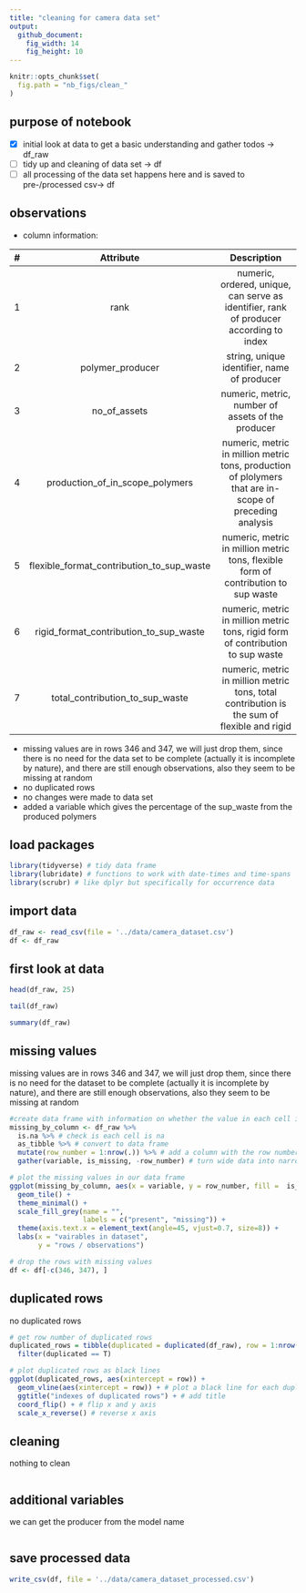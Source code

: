 ```yaml
---
title: "cleaning for camera data set"
output: 
  github_document:
    fig_width: 14
    fig_height: 10
---
```


```r
knitr::opts_chunk$set(
  fig.path = "nb_figs/clean_"
)
```



## purpose of notebook

  - [x] initial look at data to get a basic understanding and gather todos -> df_raw
  - [ ] tidy up and cleaning of data set -> df
  - [ ] all processing of the data set happens here and is saved to pre-/processed csv-> df
 

## observations

  - column information:  
  
  |  # | Attribute | Description |                                                                                               
  |:--:|:---------:|:-----------------------------------------------------------:|
  | 1 | rank | numeric, ordered, unique, can serve as identifier, rank of producer according to index |
  | 2 | polymer_producer | string, unique identifier, name of producer |
  | 3 | no_of_assets  | numeric, metric, number of assets of the producer |
  | 4 | production_of_in_scope_polymers | numeric, metric in million metric tons, production of plolymers that are in-scope of preceding analysis |
  | 5 | flexible_format_contribution_to_sup_waste | numeric, metric in million metric tons, flexible form of contribution to sup waste |
  | 6 | rigid_format_contribution_to_sup_waste | numeric, metric in million metric tons, rigid form of contribution to sup waste |
  | 7 | total_contribution_to_sup_waste | numeric, metric in million metric tons, total contribution is the sum of flexible and rigid |
  
  - missing values are in rows 346 and 347, we will just drop them, since there is no need for the data set to be complete (actually it is incomplete by nature), and there are still       enough observations, also they seem to be missing at random 
  - no duplicated rows
  - no changes were made to data set
  - added a variable which gives the percentage of the sup_waste from the produced polymers
               

## load packages

```r
library(tidyverse) # tidy data frame
library(lubridate) # functions to work with date-times and time-spans
library(scrubr) # like dplyr but specifically for occurrence data
```


## import data

```r
df_raw <- read_csv(file = '../data/camera_dataset.csv')
df <- df_raw
```


## first look at data

```r
head(df_raw, 25)
```
```r
tail(df_raw)
```
```r
summary(df_raw)
```


## missing values

missing values are in rows 346 and 347, we will just drop them, since there is no need for the dataset to be complete (actually it is incomplete by nature), and there are still enough observations, also they seem to be missing at random 

```r
#create data frame with information on whether the value in each cell is missing
missing_by_column <- df_raw %>%
  is.na %>% # check is each cell is na
  as_tibble %>% # convert to data frame
  mutate(row_number = 1:nrow(.)) %>% # add a column with the row number
  gather(variable, is_missing, -row_number) # turn wide data into narrow data

# plot the missing values in our data frame
ggplot(missing_by_column, aes(x = variable, y = row_number, fill =  is_missing)) +
  geom_tile() +
  theme_minimal() +
  scale_fill_grey(name = "",
                  labels = c("present", "missing")) +
  theme(axis.text.x = element_text(angle=45, vjust=0.7, size=8)) +
  labs(x = "vairables in dataset",
       y = "rows / observations")
```
```r
# drop the rows with missing values 
df <- df[-c(346, 347), ]
```


## duplicated rows

no duplicated rows

```r
# get row number of duplicated rows
duplicated_rows = tibble(duplicated = duplicated(df_raw), row = 1:nrow(df_raw)) %>%
  filter(duplicated == T)

# plot duplicated rows as black lines
ggplot(duplicated_rows, aes(xintercept = row)) +
  geom_vline(aes(xintercept = row)) + # plot a black line for each duplicated row
  ggtitle("indexes of duplicated rows") + # add title
  coord_flip() + # flip x and y axis
  scale_x_reverse() # reverse x axis
```


## cleaning

nothing to clean

```r

```


## additional variables

we can get the producer from the model name

```r

```


## save processed data

```r
write_csv(df, file = '../data/camera_dataset_processed.csv')
```

